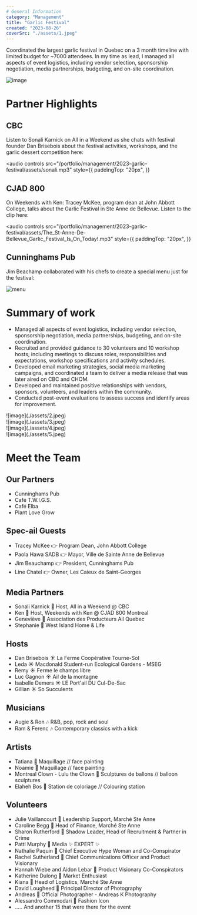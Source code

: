 ```yaml
---
# General Information
category: "Management"
title: "Garlic Festival"
created: "2023-08-26"
coverSrc: "./assets/1.jpeg"
---
```


Coordinated the largest garlic festival in Quebec on a 3 month timeline with limited budget for ~7000 attendees. In my time as lead, I managed all aspects of event logistics, including vendor selection, sponsorship negotiation, media partnerships, budgeting, and on-site coordination.

![image](./assets/cover.jpeg)

# Partner Highlights

## CBC

Listen to Sonali Karnick on All in a Weekend as she chats with festival founder Dan Brisebois about the festival activities, workshops, and the garlic dessert competition here:

<audio
  controls
  src="/portfolio/management/2023-garlic-festival/assets/sonali.mp3"
  style={{
    paddingTop: "20px",
  }}
></audio>

## CJAD 800

On Weekends with Ken: Tracey McKee, program dean at John Abbott College, talks about the Garlic Festival in Ste Anne de Bellevue. Listen to the clip here:

<audio
  controls
  src="/portfolio/management/2023-garlic-festival/assets/The_St-Anne-De-Bellevue_Garlic_Festival_Is_On_Today!.mp3"
  style={{
    paddingTop: "20px",
  }}
></audio>

## Cunninghams Pub

Jim Beachamp collaborated with his chefs to create a special menu just for the festival:

![menu](./assets/menu-1.jpg)

# Summary of work

- Managed all aspects of event logistics, including vendor selection, sponsorship negotiation, media partnerships, budgeting, and on-site coordination.
- Recruited and provided guidance to 30 volunteers and 10 workshop hosts; including meetings to discuss roles, responsibilities and expectations, workshop specifications and activity schedules.
- Developed email marketing strategies, social media marketing campaigns, and coordinated a team to deliver a media release that was later aired on CBC and CHOM.
- Developed and maintained positive relationships with vendors, sponsors, volunteers, and leaders within the community.
- Conducted post-event evaluations to assess success and identify areas for improvement.

<div
  style={{
    paddingTop: "40px",
    display: "grid",
    gridTemplateColumns: "repeat(2, 1fr)",
    gap: "16px",
  }}
>
  <div>![image](./assets/2.jpeg)</div>
  <div>![image](./assets/3.jpeg)</div>
  <div>![image](./assets/4.jpeg)</div>
  <div>![image](./assets/5.jpeg)</div>
</div>

# Meet the Team

## Our Partners

- Cunninghams Pub
- Café T.W.I.G.S.
- Café Elba
- Plant Love Grow

## Spec-ail Guests

- Tracey McKee 👉 Program Dean, John Abbott College
- Paola Hawa SADB 👉 Mayor, Ville de Sainte Anne de Bellevue
- Jim Beauchamp 👉 President, Cunninghams Pub
- Line Chatel 👉 Owner, Les Caieux de Saint-Georges

## Media Partners

- Sonali Karnick 🤝 Host, All in a Weekend @ CBC
- Ken 🤝 Host, Weekends with Ken @ CJAD 800 Montreal
- Geneviève 🤝 Association des Producteurs Ail Quebec
- Stephanie 🤝 West Island Home & Life

## Hosts

- Dan Brisebois ☀️ La Ferme Coopérative Tourne-Sol
- Leda ☀️ Macdonald Student-run Ecological Gardens - MSEG
- Remy ☀️ Ferme le champs libre
- Luc Gagnon ☀️ Ail de la montagne
- Isabelle Demers ☀️ LE Port'ail DU Cul-De-Sac
- Gillian ☀️ So Succulents

## Musicians

- Augie & Ron 🎶 R&B, pop, rock and soul
- Ram & Ferenc 🎶 Contemporary classics with a kick

## Artists

- Tatiana 🎨 Maquillage // face painting
- Noamie 🎨 Maquillage // face painting
- Montreal Clown - Lulu the Clown 🎨 Sculptures de ballons // balloon sculptures
- Elaheh Bos 🎨 Station de coloriage // Colouring station

## Volunteers

- Julie Vaillancourt 🫶 Leadership Support, Marché Ste Anne
- Caroline Begg 🫶 Head of Finance, Marché Ste Anne
- Sharon Rutherford 🫶 Shadow Leader, Head of Recruitment & Partner in Crime
- Patti Murphy 🫶 Media ✨ EXPERT ✨
- Nathalie Paquin 🫶 Chief Executive Hype Woman and Co-Conspirator
- Rachel Sutherland 🫶 Chief Communications Officer and Product Visionary
- Hannah Wiebe and Aidon Lebar 🫶 Product Visionary Co-Conspirators
- Katherine Dulong 🫶 Market Enthusiast
- Kiana 🫶 Head of Logistics, Marché Ste Anne
- David Lougheed 🫶 Principal Director of Photography
- Andreas 🫶 Official Photographer - Andreas K Photography
- Alessandro Commodari 🫶 Fashion Icon
- ..... And another 15 that were there for the event
